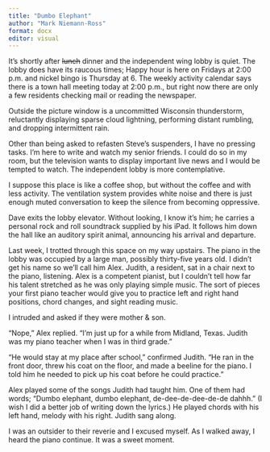 ```yaml
---
title: "Dumbo Elephant"
author: "Mark Niemann-Ross"
format: docx
editor: visual
---
```


It's shortly after ~~lunch~~ dinner and the independent wing lobby is quiet. The lobby does have its raucous times; Happy hour is here on Fridays at 2:00 p.m. and nickel bingo is Thursday at 6. The weekly activity calendar says there is a town hall meeting today at 2:00 p.m., but right now there are only a few residents checking mail or reading the newspaper.

Outside the picture window is a uncommitted Wisconsin thunderstorm, reluctantly displaying sparse cloud lightning, performing distant rumbling, and dropping intermittent rain.

Other than being asked to refasten Steve's suspenders, I have no pressing tasks. I'm here to write and watch my senior friends. I could do so in my room, but the television wants to display important live news and I would be tempted to watch. The independent lobby is more contemplative.

I suppose this place is like a coffee shop, but without the coffee and with less activity. The ventilation system provides white noise and there is just enough muted conversation to keep the silence from becoming oppressive.

Dave exits the lobby elevator. Without looking, I know it's him; he carries a personal rock and roll soundtrack supplied by his iPad. It follows him down the hall like an auditory spirit animal, announcing his arrival and departure.

Last week, I trotted through this space on my way upstairs. The piano in the lobby was occupied by a large man, possibly thirty-five years old. I didn't get his name so we'll call him Alex. Judith, a resident, sat in a chair next to the piano, listening. Alex is a competent pianist, but I couldn't tell how far his talent stretched as he was only playing simple music. The sort of pieces your first piano teacher would give you to practice left and right hand positions, chord changes, and sight reading music.

I intruded and asked if they were mother & son.

"Nope," Alex replied. "I'm just up for a while from Midland, Texas. Judith was my piano teacher when I was in third grade."

"He would stay at my place after school," confirmed Judith. "He ran in the front door, threw his coat on the floor, and made a beeline for the piano. I told him he needed to pick up his coat before he could practice."

Alex played some of the songs Judith had taught him. One of them had words; "Dumbo elephant, dumbo elephant, de-dee-de-dee-de-de dahhh." (I wish I did a better job of writing down the lyrics.) He played chords with his left hand, melody with his right. Judith sang along.

I was an outsider to their reverie and I excused myself. As I walked away, I heard the piano continue. It was a sweet moment.
